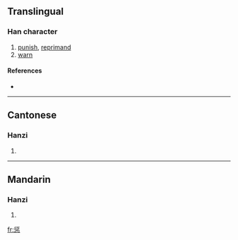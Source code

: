 {{also|懲}}
==Translingual==

===Han character===
{{Han char|rn=61|rad=心|as=08|sn=12|four=|canj=竹一心 (HMP)}}

# [[punish]], [[reprimand]]
# [[warn]]

====References====
* {{Han ref|kx=0392.181|dkj=10851|hdz=42311.130|uh=60E9|ud=24809}}

----

==Cantonese==

===Hanzi===
{{yue-hanzi|jyut=|y=ching4}}

# {{defn|Cantonese}}

----

==Mandarin==

===Hanzi===
{{cmn-hanzi|tra=懲|pin=[[chéng]] ([[cheng2]])|wg=ch'eng<sup>2</sup>}}

# {{defn|Mandarin}}

[[fr:惩]]